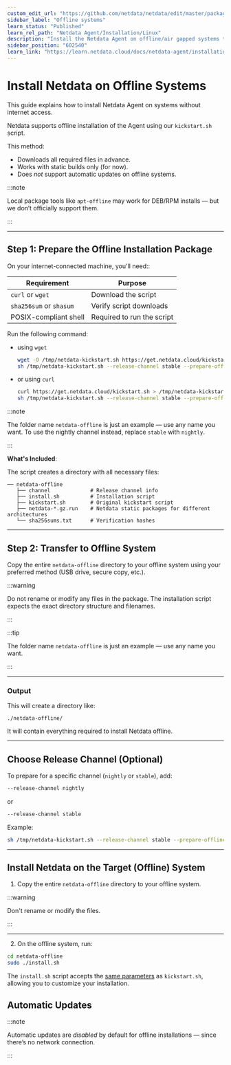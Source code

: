 ```yaml
---
custom_edit_url: "https://github.com/netdata/netdata/edit/master/packaging/installer/methods/offline.md"
sidebar_label: "Offline systems"
learn_status: "Published"
learn_rel_path: "Netdata Agent/Installation/Linux"
description: "Install the Netdata Agent on offline/air gapped systems to benefit from real-time, per-second monitoring without connecting to the internet."
sidebar_position: "602540"
learn_link: "https://learn.netdata.cloud/docs/netdata-agent/installation/linux/offline-systems"
---
```


# Install Netdata on Offline Systems

This guide explains how to install Netdata Agent on systems without internet access.

Netdata supports offline installation of the Agent using our `kickstart.sh` script.

This method:

- Downloads all required files in advance.
- Works with static builds only (for now).
- Does *not* support automatic updates on offline systems.

:::note

Local package tools like `apt-offline` may work for DEB/RPM installs — but we don’t officially support them.

:::

---

## Step 1: Prepare the Offline Installation Package

On your internet-connected machine, you'll need::

| Requirement             | Purpose                    |
|-------------------------|----------------------------|
| `curl` or `wget`        | Download the script        |
| `sha256sum` or `shasum` | Verify script downloads    |
| POSIX-compliant shell   | Required to run the script |

Run the following command:

- using `wget`
  ```bash
  wget -O /tmp/netdata-kickstart.sh https://get.netdata.cloud/kickstart.sh
  sh /tmp/netdata-kickstart.sh --release-channel stable --prepare-offline-install-source ./netdata-offline
  ```
- or using `curl`
  ```bash
  curl https://get.netdata.cloud/kickstart.sh > /tmp/netdata-kickstart.sh
  sh /tmp/netdata-kickstart.sh --release-channel stable --prepare-offline-install-source ./netdata-offline
  ```

:::note

The folder name `netdata-offline` is just an example — use any name you want.
To use the nightly channel instead, replace `stable` with `nightly`.

:::

**What's Included**:

The script creates a directory with all necessary files:

```
── netdata-offline
   ├── channel             # Release channel info
   ├── install.sh          # Installation script
   ├── kickstart.sh        # Original kickstart script
   ├── netdata-*.gz.run    # Netdata static packages for different architectures
   └── sha256sums.txt      # Verification hashes
```

---

## Step 2: Transfer to Offline System

Copy the entire `netdata-offline` directory to your offline system using your preferred method (USB drive, secure copy, etc.).

:::warning

Do not rename or modify any files in the package.
The installation script expects the exact directory structure and filenames.

:::

:::tip

The folder name `netdata-offline` is just an example — use any name you want.

:::

---

### Output

This will create a directory like:

```
./netdata-offline/
```

It will contain everything required to install Netdata offline.

---

## Choose Release Channel (Optional)

To prepare for a specific channel (`nightly` or `stable`), add:

```bash
--release-channel nightly
```

or

```bash
--release-channel stable
```

Example:

```bash
sh /tmp/netdata-kickstart.sh --release-channel stable --prepare-offline-install-source ./netdata-offline
```

---

## Install Netdata on the Target (Offline) System

1. Copy the entire `netdata-offline` directory to your offline system.

:::warning

Don't rename or modify the files.

:::

---

2. On the offline system, run:

```bash
cd netdata-offline
sudo ./install.sh
```

The `install.sh` script accepts the [same parameters](/docs/netdata-agent/installation/linux#optional-parameters-for-kickstartsh) as `kickstart.sh`, allowing you to customize your installation.

## Automatic Updates

:::note

Automatic updates are *disabled* by default for offline installations — since there’s no network connection.

:::
